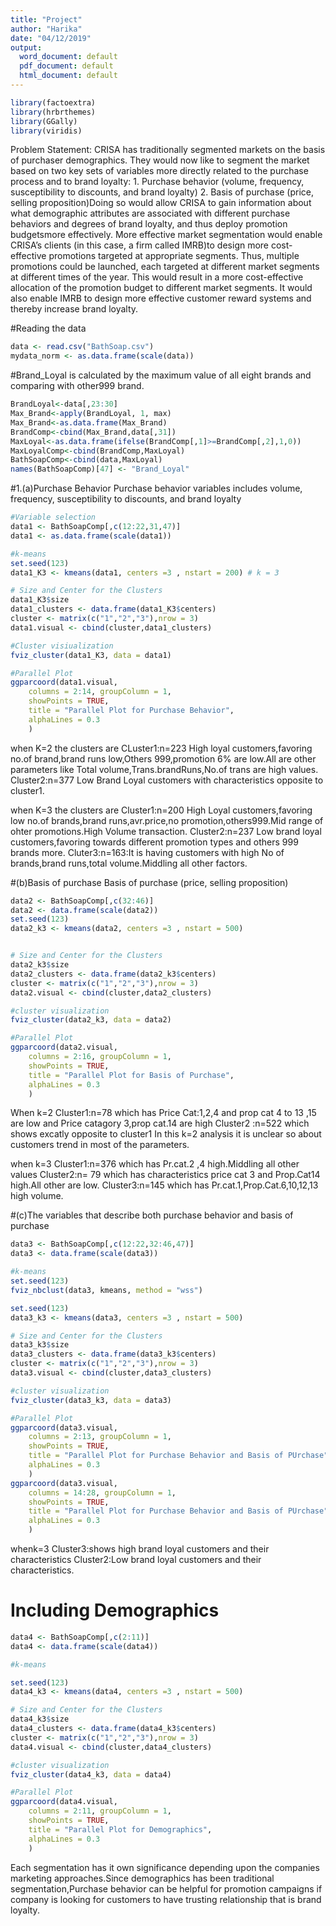 ---
title: "Project"
author: "Harika"
date: "04/12/2019"
output:
  word_document: default
  pdf_document: default
  html_document: default
---
```{r}
library(factoextra)
library(hrbrthemes)
library(GGally)
library(viridis)
```

Problem Statement:
CRISA has traditionally segmented markets on the basis of purchaser demographics. They would now like to segment the market based on two key sets of variables more directly related to the purchase process and to brand loyalty:
1. Purchase behavior (volume, frequency, susceptibility to discounts, and brand loyalty)
2. Basis of purchase (price, selling proposition)Doing so would allow CRISA to gain information about what demographic attributes are associated with different purchase behaviors and degrees of brand loyalty, and thus deploy promotion budgetsmore effectively. More effective market segmentation would enable CRISA’s clients (in this case, a firm called IMRB)to design more cost-effective promotions targeted at appropriate segments. Thus, multiple promotions could be launched, each targeted at different market segments at different times of the year. This would result in a more cost-effective allocation of the promotion budget to different market segments. It would also enable IMRB to design more effective customer reward systems and thereby increase brand loyalty.

#Reading the data 
```{r}
data <- read.csv("BathSoap.csv")
mydata_norm <- as.data.frame(scale(data))
```

#Brand_Loyal is calculated by the maximum value of all eight brands and comparing with other999 brand.
```{r}
BrandLoyal<-data[,23:30]
Max_Brand<-apply(BrandLoyal, 1, max)
Max_Brand<-as.data.frame(Max_Brand)
BrandComp<-cbind(Max_Brand,data[,31])
MaxLoyal<-as.data.frame(ifelse(BrandComp[,1]>=BrandComp[,2],1,0))
MaxLoyalComp<-cbind(BrandComp,MaxLoyal)
BathSoapComp<-cbind(data,MaxLoyal)
names(BathSoapComp)[47] <- "Brand_Loyal"
```

#1.(a)Purchase Behavior
Purchase behavior variables includes volume, frequency, susceptibility to discounts, and brand loyalty
```{r}
#Variable selection
data1 <- BathSoapComp[,c(12:22,31,47)]
data1 <- as.data.frame(scale(data1))

#k-means
set.seed(123)
data1_K3 <- kmeans(data1, centers =3 , nstart = 200) # k = 3

# Size and Center for the Clusters
data1_K3$size
data1_clusters <- data.frame(data1_K3$centers)
cluster <- matrix(c("1","2","3"),nrow = 3)
data1.visual <- cbind(cluster,data1_clusters)

#Cluster visiualization 
fviz_cluster(data1_K3, data = data1)

#Parallel Plot
ggparcoord(data1.visual,
    columns = 2:14, groupColumn = 1, 
    showPoints = TRUE, 
    title = "Parallel Plot for Purchase Behavior",
    alphaLines = 0.3
    ) 

```
when K=2 the clusters are 
CLuster1:n=223 High loyal customers,favoring no.of brand,brand runs low,Others 999,promotion 6% are low.All are other parameters like Total volume,Trans.brandRuns,No.of trans are high values.
Cluster2:n=377 Low Brand Loyal customers with characteristics opposite to cluster1.

when K=3 the clusters are
Cluster1:n=200 High Loyal customers,favoring low no.of brands,brand runs,avr.price,no promotion,others999.Mid range of ohter promotions.High Volume transaction.
Cluster2:n=237 Low brand loyal customers,favoring towards different promotion types and others 999 brands more.
Cluter3:n=163:It is having customers with high No of brands,brand runs,total volume.Middling all other factors.

#(b)Basis of purchase
Basis of purchase (price, selling proposition)
```{r}

data2 <- BathSoapComp[,c(32:46)]
data2 <- data.frame(scale(data2))
set.seed(123)
data2_k3 <- kmeans(data2, centers =3 , nstart = 500)


# Size and Center for the Clusters
data2_k3$size
data2_clusters <- data.frame(data2_k3$centers)
cluster <- matrix(c("1","2","3"),nrow = 3)
data2.visual <- cbind(cluster,data2_clusters)

#cluster visualization
fviz_cluster(data2_k3, data = data2)

#Parallel Plot
ggparcoord(data2.visual,
    columns = 2:16, groupColumn = 1, 
    showPoints = TRUE, 
    title = "Parallel Plot for Basis of Purchase",
    alphaLines = 0.3
    ) 

```
When k=2
Cluster1:n=78 which has Price Cat:1,2,4 and prop cat 4 to 13 ,15 are low and Price catagory 3,prop cat.14 are high 
Cluster2 :n=522 which shows excatly opposite to cluster1 
In this k=2 analysis it is unclear so about customers trend in most of the parameters.

when k=3
Cluster1:n=376 which has Pr.cat.2 ,4 high.Middling all other values
Cluster2:n= 79 which has characteristics price cat 3 and Prop.Cat14 high.All other are low.
Cluster3:n=145 which has Pr.cat.1,Prop.Cat.6,10,12,13 high volume.



#(c)The variables that describe both purchase behavior and basis of purchase

```{r}

data3 <- BathSoapComp[,c(12:22,32:46,47)]
data3 <- data.frame(scale(data3))

#k-means
set.seed(123)
fviz_nbclust(data3, kmeans, method = "wss")

set.seed(123)
data3_k3 <- kmeans(data3, centers =3 , nstart = 500) 

# Size and Center for the Clusters
data3_k3$size
data3_clusters <- data.frame(data3_k3$centers)
cluster <- matrix(c("1","2","3"),nrow = 3)
data3.visual <- cbind(cluster,data3_clusters)

#cluster visualization
fviz_cluster(data3_k3, data = data3)

#Parallel Plot
ggparcoord(data3.visual,
    columns = 2:13, groupColumn = 1, 
    showPoints = TRUE, 
    title = "Parallel Plot for Purchase Behavior and Basis of PUrchase",
    alphaLines = 0.3
    ) 
ggparcoord(data3.visual,
    columns = 14:28, groupColumn = 1, 
    showPoints = TRUE, 
    title = "Parallel Plot for Purchase Behavior and Basis of PUrchase",
    alphaLines = 0.3
    ) 

```
whenk=3
Cluster3:shows high brand loyal customers and their characteristics
Cluster2:Low brand loyal customers and their characteristics.

# Including Demographics 
```{r}

data4 <- BathSoapComp[,c(2:11)]
data4 <- data.frame(scale(data4))

#k-means

set.seed(123)
data4_k3 <- kmeans(data4, centers =3 , nstart = 500) 

# Size and Center for the Clusters
data4_k3$size
data4_clusters <- data.frame(data4_k3$centers)
cluster <- matrix(c("1","2","3"),nrow = 3)
data4.visual <- cbind(cluster,data4_clusters)

#cluster visualization
fviz_cluster(data4_k3, data = data4)

#Parallel Plot
ggparcoord(data4.visual,
    columns = 2:11, groupColumn = 1, 
    showPoints = TRUE, 
    title = "Parallel Plot for Demographics",
    alphaLines = 0.3
    ) 

```

Each segmentation has it own significance depending upon the companies marketing approaches.Since demographics has been traditional segmentation,Purchase behavior can be helpful for promotion campaigns if company is looking for customers to have trusting relationship that is brand loyalty.









